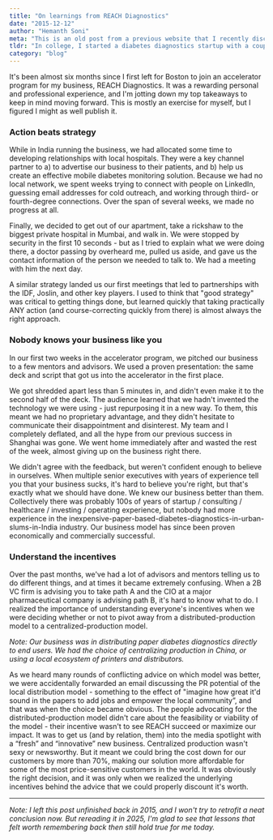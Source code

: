 ```yaml
---
title: "On learnings from REACH Diagnostics"
date: "2015-12-12"
author: "Hemanth Soni"
meta: "This is an old post from a previous website that I recently discovered on an old USB drive. Publishing now (2025) more to archive it than anything else."
tldr: "In college, I started a diabetes diagnostics startup with a couple friends. It was a fork in the road of my career and my life more broadly, and towards the end, I wrote down the 3 most important things I learned."
category: "blog"
---
```


It's been almost six months since I first left for Boston to join an accelerator program for my business, REACH Diagnostics. It was a rewarding personal and professional experience, and I'm jotting down my top takeaways to keep in mind moving forward. This is mostly an exercise for myself, but I figured I might as well publish it.

### Action beats strategy

While in India running the business, we had allocated some time to developing relationships with local hospitals. They were a key channel partner to a) to advertise our business to their patients, and b) help us create an effective mobile diabetes monitoring solution. Because we had no local network, we spent weeks trying to connect with people on LinkedIn, guessing email addresses for cold outreach, and working through third- or fourth-degree connections. Over the span of several weeks, we made no progress at all.

Finally, we decided to get out of our apartment, take a rickshaw to the biggest private hospital in Mumbai, and walk in. We were stopped by security in the first 10 seconds - but as I tried to explain what we were doing there, a doctor passing by overheard me, pulled us aside, and gave us the contact information of the person we needed to talk to. We had a meeting with him the next day.

A similar strategy landed us our first meetings that led to partnerships with the IDF, Joslin, and other key players. I used to think that "good strategy" was critical to getting things done, but learned quickly that taking practically ANY action (and course-correcting quickly from there) is almost always the right approach.

### Nobody knows your business like you

In our first two weeks in the accelerator program, we pitched our business to a few mentors and advisors. We used a proven presentation: the same deck and script that got us into the accelerator in the first place.

We got shredded apart less than 5 minutes in, and didn't even make it to the second half of the deck. The audience learned that we hadn't invented the technology we were using - just repurposing it in a new way. To them, this meant we had no proprietary advantage, and they didn't hesitate to communicate their disappointment and disinterest. My team and I completely deflated, and all the hype from our previous success in Shanghai was gone. We went home immediately after and wasted the rest of the week, almost giving up on the business right there. 

We didn't agree with the feedback, but weren't confident enough to believe in ourselves. When multiple senior executives with years of experience tell you that your business sucks, it's hard to believe you're right, but that's exactly what we should have done. We knew our business better than them. Collectively there was probably 100s of years of startup / consulting / healthcare / investing / operating experience, but nobody had more experience in the inexpensive-paper-based-diabetes-diagnostics-in-urban-slums-in-India industry. Our business model has since been proven economically and commercially successful.

### Understand the incentives 

Over the past months, we've had a lot of advisors and mentors telling us to do different things, and at times it became extremely confusing. When a 2B VC firm is advising you to take path A and the CIO at a major pharmaceutical company is advising path B, it's hard to know what to do. I realized the importance of understanding everyone's incentives when we were deciding whether or not to pivot away from a distributed-production model to a centralized-production model.

_Note: Our business was in distributing paper diabetes diagnostics directly to end users. We had the choice of centralizing production in China, or using a local ecosystem of printers and distributors._

As we heard many rounds of conflicting advice on which model was better, we were accidentally forwarded an email discussing the PR potential of the local distribution model - something to the effect of "imagine how great it'd sound in the papers to add jobs and empower the local community”, and that was when the choice became obvious. The people advocating for the distributed-production model didn't care about the feasibility or viability of the model - their incentive wasn't to see REACH succeed or maximize our impact. It was to get us (and by relation, them) into the media spotlight with a “fresh” and “innovative” new business. Centralized production wasn't sexy or newsworthy. But it meant we could bring the cost down for our customers by more than 70%, making our solution more affordable for some of the most price-sensitive customers in the world. It was obviously the right decision, and it was only when we realized the underlying incentives behind the advice that we could properly discount it's worth.

---

_Note: I left this post unfinished back in 2015, and I won't try to retrofit a neat conclusion now. But rereading it in 2025, I'm glad to see that lessons that felt worth remembering back then still hold true for me today._